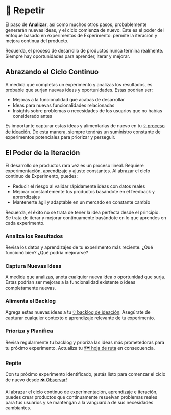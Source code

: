 
# 🔄 Repetir

El paso de **Analizar**, así como muchos otros pasos, probablemente generarán nuevas ideas, y el ciclo comienza de nuevo. Este es el poder del enfoque basado en experimentos de Experimento: permite la iteración y mejora continua del producto.

<Callout>
  Recuerda, el proceso de desarrollo de productos nunca termina realmente. Siempre hay oportunidades para aprender, iterar y mejorar.
</Callout>

## Abrazando el Ciclo Continuo

A medida que completas un experimento y analizas los resultados, es probable que surjan nuevas ideas y oportunidades. Estas podrían ser:

- Mejoras a la funcionalidad que acabas de desarrollar
- Ideas para nuevas funcionalidades relacionadas
- Insights sobre problemas o necesidades de los usuarios que no habías considerado antes

Es importante capturar estas ideas y alimentarlas de nuevo en tu [💡 proceso de ideación](/flujo-de-trabajo/idear). De esta manera, siempre tendrás un suministro constante de experimentos potenciales para priorizar y perseguir.

## El Poder de la Iteración

El desarrollo de productos rara vez es un proceso lineal. Requiere experimentación, aprendizaje y ajuste constantes. Al abrazar el ciclo continuo de Experimento, puedes:

- Reducir el riesgo al validar rápidamente ideas con datos reales
- Mejorar constantemente tus productos basándote en el feedback y aprendizajes
- Mantenerte ágil y adaptable en un mercado en constante cambio

Recuerda, el éxito no se trata de tener la idea perfecta desde el principio. Se trata de iterar y mejorar continuamente basándote en lo que aprendes en cada experimento.

<Steps>

### Analiza los Resultados
Revisa los datos y aprendizajes de tu experimento más reciente. ¿Qué funcionó bien? ¿Qué podría mejorarse?

### Captura Nuevas Ideas
A medida que analizas, anota cualquier nueva idea o oportunidad que surja. Estas podrían ser mejoras a la funcionalidad existente o ideas completamente nuevas.

### Alimenta el Backlog
Agrega estas nuevas ideas a tu [💡 backlog de ideación](/flujo-de-trabajo/idear). Asegúrate de capturar cualquier contexto o aprendizaje relevante de tu experimento.

### Prioriza y Planifica
Revisa regularmente tu backlog y prioriza las ideas más prometedoras para tu próximo experimento. Actualiza tu [🗺 hoja de ruta](/flujo-de-trabajo/hoja-de-ruta) en consecuencia.

### Repite
Con tu próximo experimento identificado, ¡estás listo para comenzar el ciclo de nuevo desde [👁 Observar](/flujo-de-trabajo/observar)!

</Steps>

Al abrazar el ciclo continuo de experimentación, aprendizaje e iteración, puedes crear productos que continuamente resuelvan problemas reales para tus usuarios y se mantengan a la vanguardia de sus necesidades cambiantes.